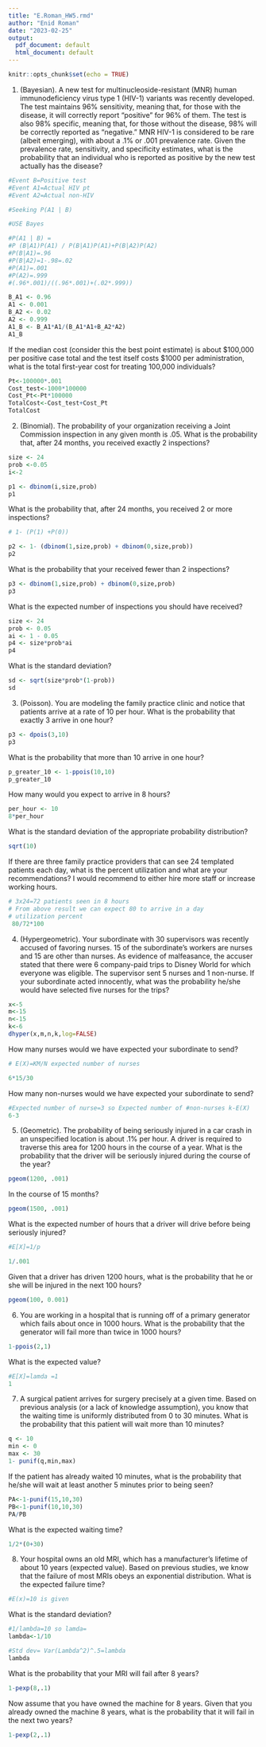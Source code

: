 ---
title: "E.Roman_HW5.rmd"
author: "Enid Roman"
date: "2023-02-25"
output:
  pdf_document: default
  html_document: default
---

```{r setup, include=FALSE}
knitr::opts_chunk$set(echo = TRUE)
```

1. (Bayesian). A new test for multinucleoside-resistant (MNR) human immunodeficiency virus type 1
(HIV-1) variants was recently developed. The test maintains 96% sensitivity, meaning that, for those
with the disease, it will correctly report “positive” for 96% of them. The test is also 98% specific,
meaning that, for those without the disease, 98% will be correctly reported as “negative.” MNR HIV-1
is considered to be rare (albeit emerging), with about a .1% or .001 prevalence rate. Given the
prevalence rate, sensitivity, and specificity estimates, what is the probability that an individual who is reported as positive by the new test actually has the disease? 

```{r}
#Event B=Positive test
#Event A1=Actual HIV pt
#Event A2=Actual non-HIV

#Seeking P(A1 | B)

#USE Bayes

#P(A1 | B) =  
#P (B|A1)P(A1) / P(B|A1)P(A1)+P(B|A2)P(A2)
#P(B|A1)=.96
#P(B|A2)=1-.98=.02
#P(A1)=.001
#P(A2)=.999
#(.96*.001)/((.96*.001)+(.02*.999))

B_A1 <- 0.96
A1 <- 0.001
B_A2 <- 0.02 
A2 <- 0.999
A1_B <- B_A1*A1/(B_A1*A1+B_A2*A2)
A1_B 
```
If the median cost (consider this the best point estimate) is about $100,000 per positive case total and the test itself costs $1000 per administration, what is the total first-year cost for treating 100,000 individuals?

```{r}
Pt<-100000*.001
Cost_test<-1000*100000
Cost_Pt<-Pt*100000
TotalCost<-Cost_test+Cost_Pt
TotalCost

```
2. (Binomial). The probability of your organization receiving a Joint Commission inspection in any given month is .05. What is the probability that, after 24 months, you received exactly 2 inspections? 
```{r}
size <- 24
prob <-0.05
i<-2

p1 <- dbinom(i,size,prob)
p1
```
What is the probability that, after 24 months, you received 2 or more inspections?

```{r}
# 1- (P(1) +P(0))

p2 <- 1- (dbinom(1,size,prob) + dbinom(0,size,prob))
p2
```
What is the probability that your received fewer than 2 inspections?

```{r}
p3 <- dbinom(1,size,prob) + dbinom(0,size,prob)
p3
```
What is the expected number of inspections you should have received?

```{r}
size <- 24
prob <- 0.05
ai <- 1 - 0.05
p4 <- size*prob*ai
p4
```
What is the standard deviation?

```{r}
sd <- sqrt(size*prob*(1-prob))
sd
```
3. (Poisson). You are modeling the family practice clinic and notice that patients arrive at a rate of 10 per hour. What is the probability that exactly 3 arrive in one hour? 

```{r}
p3 <- dpois(3,10)
p3
```
What is the probability that more than 10 arrive in one hour? 

```{r}
p_greater_10 <- 1-ppois(10,10)
p_greater_10
```
How many would you expect to arrive in 8 hours? 

```{r}
per_hour <- 10
8*per_hour
```
What is the standard deviation of the appropriate probability distribution? 

```{r}
sqrt(10)
```
If there are three family practice providers that can see 24 templated patients each day, what is the percent utilization and what are your recommendations? I would recommend to either hire more staff or increase working hours. 

```{r}
# 3x24=72 patients seen in 8 hours
# From above result we can expect 80 to arrive in a day
# utilization percent
 80/72*100
```
4. (Hypergeometric). Your subordinate with 30 supervisors was recently accused of favoring nurses. 15
of the subordinate’s workers are nurses and 15 are other than nurses. As evidence of malfeasance, the
accuser stated that there were 6 company-paid trips to Disney World for which everyone was eligible.
The supervisor sent 5 nurses and 1 non-nurse. If your subordinate acted innocently, what was the
probability he/she would have selected five nurses for the trips? 

```{r}
x<-5
m<-15
n<-15
k<-6
dhyper(x,m,n,k,log=FALSE)
```
How many nurses would we have expected your subordinate to send? 

```{r}
# E(X)=KM/N expected number of nurses

6*15/30
```
How many non-nurses would we have expected your subordinate to send?

```{r}
#Expected number of nurse=3 so Expected number of #non-nurses k-E(X)
6-3
```
5. (Geometric). The probability of being seriously injured in a car crash in an unspecified location is about .1% per hour. A driver is required to traverse this area for 1200 hours in the course of a year. What is the probability that the driver will be seriously injured during the course of the year?

```{r}
pgeom(1200, .001)
```
In the course of 15 months?

```{r}
pgeom(1500, .001)
```
What is the expected number of hours that a driver will drive before being seriously injured?

```{r}
#E[X]=1/p

1/.001
```
Given that a driver has driven 1200 hours, what is the probability that he or she will be injured in the next 100 hours? 

```{r}
pgeom(100, 0.001)
```
6. You are working in a hospital that is running off of a primary generator which fails about once in 1000 hours. What is the probability that the generator will fail more than twice in 1000 hours? 

```{r}
1-ppois(2,1)
```
What is the expected value?

```{r}
#E[X]=lamda =1
1
```
7. A surgical patient arrives for surgery precisely at a given time. Based on previous analysis (or a lack of knowledge assumption), you know that the waiting time is uniformly distributed from 0 to 30 minutes. What is the probability that this patient will wait more than 10 minutes? 

```{r}
q <- 10
min <- 0
max <- 30
1- punif(q,min,max)
```
If the patient has already waited 10 minutes, what is the probability that he/she will wait at least another 5 minutes prior to being seen?

```{r}
PA<-1-punif(15,10,30)
PB<-1-punif(10,10,30)
PA/PB
```
What is the expected waiting time?

```{r}
1/2*(0+30)
```

8. Your hospital owns an old MRI, which has a manufacturer’s lifetime of about 10 years (expected value). Based on previous studies, we know that the failure of most MRIs obeys an exponential distribution. What is the expected failure time? 

```{r}
#E(x)=10 is given
```

What is the standard deviation? 

```{r}
#1/lambda=10 so lamda=
lambda<-1/10

#Std dev= Var(Lambda^2)^.5=lambda
lambda
```
What is the probability that your MRI will fail after 8 years? 

```{r}
1-pexp(8,.1)
```
Now assume that you have owned the machine for 8 years. Given that you already owned the machine 8 years, what is the probability that it will fail in the next two years? 

```{r}
1-pexp(2,.1)
```

